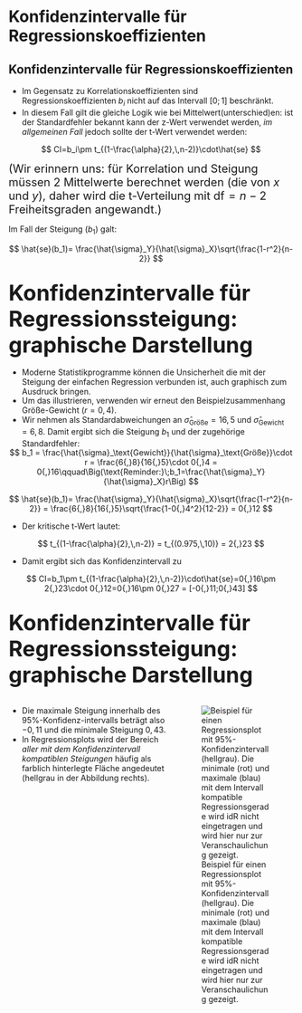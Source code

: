 # Konfidenzintervalle für Regressionskoeffizienten

## Konfidenzintervalle für Regressionskoeffizienten

:::{.nonincremental}
- Im Gegensatz zu Korrelationskoeffizienten sind Regressionskoeffizienten $b_i$ nicht auf das Intervall $[0; 1]$ beschränkt.
- In diesem Fall gilt die gleiche Logik wie bei Mittelwert(unterschied)en: ist der Standardfehler bekannt kann der z-Wert verwendet werden, *im allgemeinen Fall* jedoch sollte der t-Wert verwendet werden:
:::

$$
CI=b_i\pm t_{(1-\frac{\alpha}{2},\,n-2)}\cdot\hat{se}
$$

[(Wir erinnern uns: für Korrelation und Steigung müssen 2 Mittelwerte berechnet werden (die von $x$ und $y$), daher wird die t-Verteilung mit $\text{df}=n-2$ Freiheitsgraden angewandt.)]{style="font-size: 20px"}


:::{.fragment}
Im Fall der Steigung ($b_1$) galt:

$$
\hat{se}(b_1)= \frac{\hat{\sigma}_Y}{\hat{\sigma}_X}\sqrt{\frac{1-r^2}{n-2}}
$$
:::


<!----------------->
<!--- New slide --->
<!----------------->
## [Konfidenzintervalle für Regressionssteigung: graphische Darstellung]{style="font-size:38px"}

:::{.nonincremental}
- Moderne Statistikprogramme können die Unsicherheit die mit der Steigung der einfachen Regression verbunden ist, auch graphisch zum Ausdruck bringen.
:::

:::{style="margin-top: -15px"}
- Um das illustrieren, verwenden wir erneut den Beispielzusammenhang Größe-Gewicht ($r=0{,}4$).
- Wir nehmen als Standardabweichungen an $\hat{\sigma}_\text{Größe} = 16{,}5$ und $\hat{\sigma}_\text{Gewicht} = 6{,}8$. Damit ergibt sich die Steigung $b_1$ und der zugehörige Standardfehler:
:::

:::{.fragment style="margin-top: -15px"}
$$
b_1 = \frac{\hat{\sigma}_\text{Gewicht}}{\hat{\sigma}_\text{Größe}}\cdot r = \frac{6{,}8}{16{,}5}\cdot 0{,}4 = 0{,}16\qquad\Big(\text{Reminder:}\;b_1=\frac{\hat{\sigma}_Y}{\hat{\sigma}_X}r\Big)
$$
:::

:::{.fragment}
$$
\hat{se}(b_1)= \frac{\hat{\sigma}_Y}{\hat{\sigma}_X}\sqrt{\frac{1-r^2}{n-2}} = \frac{6{,}8}{16{,}5}\sqrt{\frac{1-0{,}4^2}{12-2}} = 0{,}12
$$
:::

- Der kritische t-Wert lautet:

:::{.fragment}
$$
t_{(1-\frac{\alpha}{2},\,n-2)} = t_{(0.975,\,10)} = 2{,}23
$$
:::

- Damit ergibt sich das Konfidenzintervall zu

:::{.fragment}
$$
CI=b_1\pm t_{(1-\frac{\alpha}{2},\,n-2)}\cdot\hat{se}=0{,}16\pm 2{,}23\cdot 0{,}12=0{,}16\pm 0{,}27 = [-0{,}11;0{,}43]
$$
:::

<!----------------->
<!--- New slide --->
<!----------------->
## [Konfidenzintervalle für Regressionssteigung: graphische Darstellung]{style="font-size:38px"}

<div class="vspace-xlarge"></div>

:::: {.columns}
::: {.column width="58%"}
:::{.nonincremental}
- Die maximale Steigung innerhalb des 95%-Konfidenz-intervalls beträgt also $-0{,}11$ und die minimale Steigung $0{,}43$.
- In Regressionsplots wird der Bereich *aller mit dem Konfidenzintervall kompatiblen Steigungen* häufig als farblich hinterlegte Fläche angedeutet (hellgrau in der Abbildung rechts).
:::
:::
::: {.column width="42%"}

![Beispiel für einen Regressionsplot mit 95%-Konfidenzintervall (hellgrau). Die minimale (rot) und maximale (blau) mit dem Intervall kompatible Regressionsgerade wird idR nicht eingetragen und wird hier nur zur Veranschaulichung gezeigt.](images/ci_reg.png)

:::
::::
